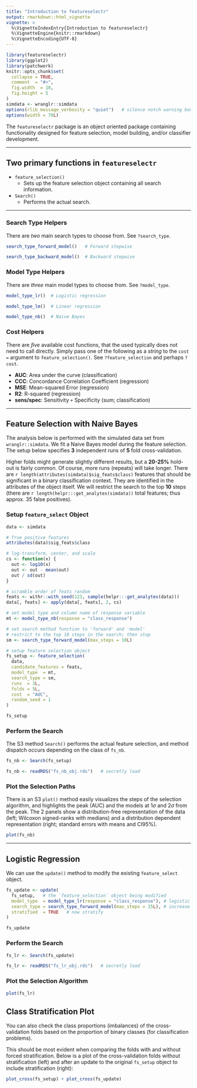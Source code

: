 ```yaml
---
title: "Introduction to featureselectr"
output: rmarkdown::html_vignette
vignette: >
  %\VignetteIndexEntry{Introduction to featureselectr}
  %\VignetteEngine{knitr::rmarkdown}
  %\VignetteEncoding{UTF-8}
---
```


```r
library(featureselectr)
library(ggplot2)
library(patchwork)
knitr::opts_chunk$set(
  collapse = TRUE,
  comment  = "#>",
  fig.width  = 10,
  fig.height = 5
)
simdata <- wranglr::simdata
options(rlib_message_verbosity = "quiet")   # silence notch warning boxplots
options(width = 70L)
```


The `featureselectr` package is an object oriented package containing
functionality designed for feature selection, model building,
and/or classifier development.


--------------


## Two primary functions in `featureselectr`

* `feature_selection()`
  + Sets up the feature selection object containing all
    search information.
* `Search()`
  + Performs the actual search.


----------------------


### Search Type Helpers

There are *two* main search types to choose from. See `?search_type`.

```r
search_type_forward_model()   # Forward stepwise

search_type_backward_model()  # Backward stepwise
```

### Model Type Helpers

There are *three* main model types to choose from. See `?model_type`.

```r
model_type_lr()  # Logistic regression

model_type_lm()  # Linear regression

model_type_nb()  # Naive Bayes
```

### Cost Helpers

There are *five* available cost functions, that the used typically does not
need to call directly. Simply pass one of the following as a *string* to
the `cost =` argument to `feature_selection()`.
See `?feature_selection` and perhaps `?cost`.

* **AUC**: Area under the curve (classification)
* **CCC**: Concordance Correlation Coefficient (regression)
* **MSE**: Mean-squared Error (regression)
* **R2**: R-squared (regression)
* **sens/spec**: Sensitivity `+` Specificity (sum; classification)



-----------------


## Feature Selection with Naive Bayes

The analysis below is performed with the simulated data set from
`wranglr::simdata`. We fit a Naive Bayes model during the
feature selection. The setup below specifies **3** independent runs
of **5** fold cross-validation.

Higher folds might generate slightly different results, but a **20-25%**
hold-out is fairly common. Of course, more runs (repeats) will take longer.
There are `r length(attributes(simdata)$sig_feats$class)` features that should
be significant in a binary classification context. They are identified in
the attributes of the object itself. We will restrict the search to the
top **10** steps (there are
`r length(helpr:::get_analytes(simdata))`
total features; thus approx. 35 false positives).


### Setup `feature_select` Object

```r
data <- simdata

# True positive features
attributes(data)$sig_feats$class

# log-transform, center, and scale
cs <- function(x) {
  out <- log10(x)
  out <- out - mean(out)
  out / sd(out)
}

# scramble order of feats random
feats <- withr::with_seed(123, sample(helpr:::get_analytes(data)))
data[, feats] <- apply(data[, feats], 2, cs)

# set model type and column name of response variable
mt <- model_type_nb(response = "class_response")

# set search method function to 'forward' and 'model'
# restrict to the top 10 steps in the search; then stop
sm <- search_type_forward_model(max_steps = 10L)

# setup feature selection object
fs_setup <- feature_selection(
  data,
  candidate_features = feats,
  model_type  = mt,
  search_type = sm,
  runs  = 3L,
  folds = 5L,
  cost  = "AUC",
  random_seed = 1
)

fs_setup
```


### Perform the Search

The S3 method `Search()` performs the actual feature selection,
and method dispatch occurs depending on the class of `fs_nb`.

```r
fs_nb <- Search(fs_setup)
```

```r
fs_nb <- readRDS("fs_nb_obj.rds")   # secretly load
```


### Plot the Selection Paths

There is an S3 `plot()` method easily visualizes the steps of
the selection algorithm, and highlights the peak (AUC) and the
models at $1\sigma$ and $2\sigma$ from the peak.
The 2 panels show a distribution-free representation of the data
(left; Wilcoxon signed-ranks with medians) and a distribution dependent
representation (right; standard errors with means and CI95%).

```r
plot(fs_nb)
```


---------------


## Logistic Regression

We can use the `update()` method to modify the existing
`feature_select` object.

```r
fs_update <- update(
  fs_setup,   # the `feature_selection` object being modified
  model_type  = model_type_lr(response = "class_response"), # logistic reg
  search_type = search_type_forward_model(max_steps = 15L), # increase max steps
  stratified  = TRUE   # now stratify
)

fs_update
```

### Perform the Search

```r
fs_lr <- Search(fs_update)
```

```r
fs_lr <- readRDS("fs_lr_obj.rds")   # secretly load
```

### Plot the Selection Algorithm

```r
plot(fs_lr)
```

## Class Stratification Plot

You can also check the class proportions (imbalances) of the cross-validation
folds based on the proportion of binary classes (for classification
problems).

This should be most evident when comparing the folds with and
without forced stratification. Below is a plot of the cross-validation
folds without stratification (left) and after an update to the
original `fs_setup` object to include stratification (right):

```r
plot_cross(fs_setup) + plot_cross(fs_update)
```
